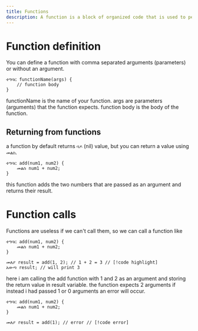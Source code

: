 ```yaml
---
title: Functions
description: A function is a block of organized code that is used to perform a single task.
---
```


# Function definition

You can define a function with comma separated arguments (parameters) or without an argument.

```ahadu
ተግባር functionName(args) {
    // function body
}
```

functionName is the name of your function. args are parameters (arguments) that the function expects. function body is the body of the function.

## Returning from functions

a function by default returns `ባዶ` (nil) value, but you can return a value using `መልስ`.
```ahadu
ተግባር add(num1, num2) {
    መልስ num1 + num2;
}
```
this function adds the two numbers that are passed as an argument and returns their result.

# Function calls

Functions are useless if we can't call them, so we can call a function like

```ahadu
ተግባር add(num1, num2) {
    መልስ num1 + num2;
}

መለያ result = add(1, 2); // 1 + 2 = 3 // [!code highlight]
አውጣ result; // will print 3
```
here i am calling the add function with 1 and 2 as an argument and storing the return value in result variable. the function expects 2 arguments if instead i had passed 1 or 0 arguments an error will occur.

```ahadu
ተግባር add(num1, num2) {
    መልስ num1 + num2;
}

መለያ result = add(1); // error // [!code error]
```